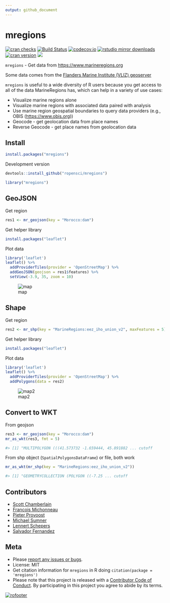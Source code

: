 ```yaml
---
output: github_document
---
```


mregions
========


[![cran checks](https://cranchecks.info/badges/worst/mregions)](https://cranchecks.info/pkgs/mregions)
[![Build Status](https://travis-ci.org/ropensci/mregions.svg)](https://travis-ci.org/ropensci/mregions)
[![codecov.io](https://codecov.io/github/ropensci/mregions/coverage.svg?branch=master)](https://codecov.io/github/ropensci/mregions?branch=master)
[![rstudio mirror downloads](http://cranlogs.r-pkg.org/badges/mregions?color=FAB657)](https://github.com/r-hub/cranlogs.app)
[![cran version](http://www.r-pkg.org/badges/version/mregions)](https://cran.r-project.org/package=mregions)
[![](https://badges.ropensci.org/53_status.svg)](https://github.com/ropensci/software-review/issues/53)

`mregions` - Get data from <https://www.marineregions.org>

Some data comes from the [Flanders Marine Institute (VLIZ) geoserver](http://geo.vliz.be/geoserver/web/)

`mregions` is useful to a wide diversity of R users because you get access to all of the
data MarineRegions has, which can help in a variety of use cases:

* Visualize marine regions alone
* Visualize marine regions with associated data paired with analysis
* Use marine region geospatial boundaries to query data providers (e.g., OBIS (<https://www.obis.org>))
* Geocode - get geolocation data from place names
* Reverse Geocode - get place names from geolocation data

## Install

```r
install.packages("mregions")
```

Development version

```r
devtools::install_github("ropensci/mregions")
```

```r
library("mregions")
```

## GeoJSON

Get region

```r
res1 <- mr_geojson(key = "Morocco:dam")
```

Get helper library

```r
install.packages("leaflet")
```

Plot data

```r
library('leaflet')
leaflet() %>%
  addProviderTiles(provider = 'OpenStreetMap') %>%
  addGeoJSON(geojson = res1$features) %>%
  setView(-3.9, 35, zoom = 10)
```

![map](tools/img/leaf1.png)

## Shape

Get region

```r
res2 <- mr_shp(key = "MarineRegions:eez_iho_union_v2", maxFeatures = 5)
```

Get helper library

```r
install.packages("leaflet")
```

Plot data

```r
library('leaflet')
leaflet() %>%
  addProviderTiles(provider = 'OpenStreetMap') %>%
  addPolygons(data = res2)
```

![map2](tools/img/leaf2.png)

## Convert to WKT

From geojson

```r
res3 <- mr_geojson(key = "Morocco:dam")
mr_as_wkt(res3, fmt = 5)

#> [1] "MULTIPOLYGON (((41.573732 -1.659444, 45.891882 ... cutoff
```

From shp object (`SpatialPolygonsDataFrame`) or file, both work

```r
mr_as_wkt(mr_shp(key = "MarineRegions:eez_iho_union_v2"))

#> [1] "GEOMETRYCOLLECTION (POLYGON ((-7.25 ... cutoff
```


## Contributors

* [Scott Chamberlain](https://github.com/sckott)
* [Francois Michonneau](https://github.com/fmichonneau)
* [Pieter Provoost](https://github.com/pieterprovoost)
* [Michael Sumner](https://github.com/mdsumner)
* [Lennert Schepers](https://github.com/LennertSchepers)
* [Salvador Fernandez](https://github.com/salvafern)

## Meta

* Please [report any issues or bugs](https://github.com/ropensci/mregions/issues).
* License: MIT
* Get citation information for `mregions` in R doing `citation(package = 'mregions')`
* Please note that this project is released with a [Contributor Code of Conduct](https://github.com/ropensci/mregions/blob/master/CONDUCT.md). By participating in this project you agree to abide by its terms.

[![rofooter](https://ropensci.org/public_images/github_footer.png)](https://ropensci.org)

